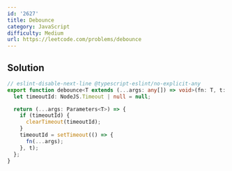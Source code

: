 ```yaml
---
id: '2627'
title: Debounce
category: JavaScript
difficulty: Medium
url: https://leetcode.com/problems/debounce
---
```


## Solution

```typescript showLineNumbers
// eslint-disable-next-line @typescript-eslint/no-explicit-any
export function debounce<T extends (...args: any[]) => void>(fn: T, t: number) {
  let timeoutId: NodeJS.Timeout | null = null;

  return (...args: Parameters<T>) => {
    if (timeoutId) {
      clearTimeout(timeoutId);
    }
    timeoutId = setTimeout(() => {
      fn(...args);
    }, t);
  };
}
```
